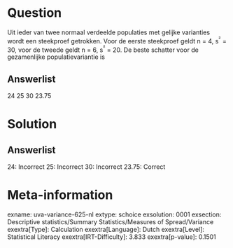 Question
========

Uit ieder van twee normaal verdeelde populaties met gelijke varianties
wordt een steekproef getrokken. Voor de eerste steekproef geldt n = 4,
s^²^ = 30, voor de tweede geldt n = 6, s^²^ = 20. De beste schatter voor
de gezamenlijke populatievariantie is

Answerlist
----------

24
25
30
23.75

Solution
========

Answerlist
----------

24: Incorrect
25: Incorrect
30: Incorrect
23.75: Correct

Meta-information
================
exname: uva-variance-625-nl
extype: schoice
exsolution: 0001
exsection: Descriptive statistics/Summary Statistics/Measures of Spread/Variance
exextra[Type]: Calculation
exextra[Language]: Dutch
exextra[Level]: Statistical Literacy
exextra[IRT-Difficulty]: 3.833
exextra[p-value]: 0.1501
